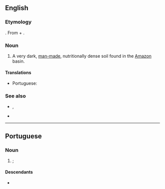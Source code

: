 ==English==
{{wikipedia}}

===Etymology===
{{bor|en|pt|terra preta}}.
From {{uder|en|pt|terra||soil}} + {{m|pt|preta||black}}.

===Noun===
{{en-noun|-}}

# A very dark, [[man-made]], nutritionally dense soil found in the [[Amazon]] basin.

====Translations====
{{trans-top|very dark, man-made, nutritionally dense soil}}
* Portuguese: {{t|pt|terra preta}}
{{trans-mid}}
{{trans-bottom}}

===See also===
* {{l|en|black earth}}, {{l|en|chernozem}}
* {{l|en|dark earth}}

----

==Portuguese==
{{wikipedia|lang=pt}}

===Noun===
{{pt-noun|f|terras pretas|old=1}}

# {{l|en|terra preta}}; {{ellipsis of|pt|terra preta de índio}}

====Descendants====
* {{desc|en|terra preta|bor=1}}